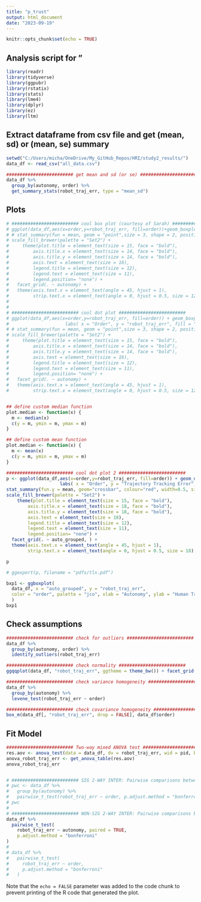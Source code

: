 ```yaml
---
title: "p_trust"
output: html_document
date: "2023-09-19"
---
```


```r
knitr::opts_chunk$set(echo = TRUE)
```

## Analysis script for "

```r
library(readr)
library(tidyverse)
library(ggpubr)
library(rstatix)
library(stats)
library(lme4)
library(dplyr)
library(ez)
library(ltm)
```


## Extract dataframe from csv file and get (mean, sd) or (mean, se) summary

```r

setwd("C:/Users/micha/OneDrive/My_GitHub_Repos/HRI/study2_results/")
data_df <- read_csv("all_data.csv")

######################### get mean and sd (or se) ######################### 
data_df %>%
  group_by(autonomy, order) %>%
  get_summary_stats(robot_traj_err, type = "mean_sd")


```

## Plots

```r

# ######################### cool box plot (courtesy of Sarah) ######################### 
# ggplot(data_df,aes(x=order,y=robot_traj_err, fill=order))+geom_boxplot(aes(fill=order)) + labs( x = "Order", y = "robot_traj_err", fill = "Order") +   theme_minimal() +
# # stat_summary(fun = mean, geom = "point",size = 3, shape = 2, position = position_dodge(0.75), show.legend = FALSE) +
# scale_fill_brewer(palette = "Set2") +
#     theme(plot.title = element_text(size = 15, face = "bold"),
#         axis.title.x = element_text(size = 14, face = "bold"),
#         axis.title.y = element_text(size = 14, face = "bold"),
#         axis.text = element_text(size = 16),
#         legend.title = element_text(size = 12),
#         legend.text = element_text(size = 11),
#         legend.position= "none") +
#   facet_grid(. ~ autonomy) +
#   theme(axis.text.x = element_text(angle = 45, hjust = 1),
#         strip.text.x = element_text(angle = 0, hjust = 0.5, size = 12), legend.position = "none")
# 
# 
# ######################### cool dot plot ######################### 
# ggplot(data_df,aes(x=order,y=robot_traj_err, fill=order)) + geom_boxplot() + geom_dotplot(binaxis='y', stackdir='center', stackratio=1.5, dotsize=1.2) + 
#                     labs( x = "Order", y = "robot_traj_err", fill = "Order") + theme_minimal() +
# # stat_summary(fun = mean, geom = "point",size = 3, shape = 2, position = position_dodge(0.75), show.legend = FALSE) +
# scale_fill_brewer(palette = "Set2") +
#     theme(plot.title = element_text(size = 15, face = "bold"),
#         axis.title.x = element_text(size = 14, face = "bold"),
#         axis.title.y = element_text(size = 14, face = "bold"),
#         axis.text = element_text(size = 16),
#         legend.title = element_text(size = 12),
#         legend.text = element_text(size = 11),
#         legend.position= "none") +
#   facet_grid(. ~ autonomy) +
#   theme(axis.text.x = element_text(angle = 45, hjust = 1),
#         strip.text.x = element_text(angle = 0, hjust = 0.5, size = 12), legend.position = "none")


## define custom median function
plot.median <- function(x) {
  m <- median(x)
  c(y = m, ymin = m, ymax = m)
}

## define custom mean function
plot.median <- function(x) {
  m <- mean(x)
  c(y = m, ymin = m, ymax = m)
}

######################### cool dot plot 2 ######################### 
p <- ggplot(data_df,aes(x=order,y=robot_traj_err, fill=order)) + geom_dotplot(binaxis='y', stackdir='center', stackratio=1.5, dotsize=0.6) + 
                    labs( x = "Order", y = "Trajectory Tracking Error", fill = "Order") + theme_minimal() +
stat_summary(fun.y = mean, geom="crossbar", colour="red", width=0.5, size=0.5) +
scale_fill_brewer(palette = "Set2") +
    theme(plot.title = element_text(size = 15, face = "bold"),
        axis.title.x = element_text(size = 18, face = "bold"),
        axis.title.y = element_text(size = 18, face = "bold"),
        axis.text = element_text(size = 18),
        legend.title = element_text(size = 12),
        legend.text = element_text(size = 11),
        legend.position= "none") +
  facet_grid(. ~ auto_grouped, ) +
  theme(axis.text.x = element_text(angle = 45, hjust = 1),
        strip.text.x = element_text(angle = 0, hjust = 0.5, size = 18), legend.position = "none")

p

# ggexport(p, filename = "pdfs/tlx.pdf")

```


```r

bxp1 <- ggboxplot(
  data_df, x = "auto_grouped", y = "robot_traj_err",
  color = "order", palette = "jco", xlab = "Autonomy", ylab = "Human Traj Error (cm)"
  )
bxp1

```


## Check assumptions

```r

######################### check for outliers ######################### 
data_df %>%
  group_by(autonomy, order) %>%
  identify_outliers(robot_traj_err)

######################### check normality ######################### 
ggqqplot(data_df, "robot_traj_err", ggtheme = theme_bw()) + facet_grid(autonomy ~ order)

######################### check variance homogeneity ######################### 
data_df %>%
  group_by(autonomy) %>%
  levene_test(robot_traj_err ~ order)

######################### check covariance homogeneity ######################### 
box_m(data_df[, "robot_traj_err", drop = FALSE], data_df$order)

```


## Fit Model

```r

######################### Two-way mixed ANOVA test #########################  
res.aov <- anova_test(data = data_df, dv = robot_traj_err, wid = pid, between = order, within = autonomy)
anova_robot_traj_err <- get_anova_table(res.aov)
anova_robot_traj_err


# ######################### SIG 2-WAY INTER: Pairwise comparisons between group levels #########################
# pwc <- data_df %>%
#   group_by(autonomy) %>%
#   pairwise_t_test(robot_traj_err ~ order, p.adjust.method = "bonferroni")
# pwc
# 
# ######################### NON-SIG 2-WAY INTER: Pairwise comparisons between group levels #########################
data_df %>%
  pairwise_t_test(
    robot_traj_err ~ autonomy, paired = TRUE,
    p.adjust.method = "bonferroni"
)
# 
# data_df %>%
#   pairwise_t_test(
#     robot_traj_err ~ order, 
#     p.adjust.method = "bonferroni"
#   )

```


Note that the `echo = FALSE` parameter was added to the code chunk to prevent printing of the R code that generated the plot.
